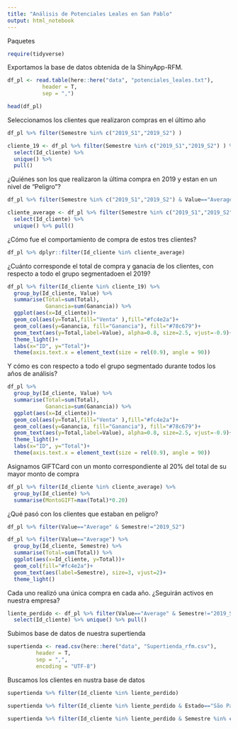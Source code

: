 ---
title: "Análisis de Potenciales Leales en San Pablo"
output: html_notebook
---

Paquetes

```{r}
require(tidyverse)
```


Exportamos la base de datos obtenida de la ShinyApp-RFM.

```{r}
df_pl <- read.table(here::here("data", "potenciales_leales.txt"),
           header = T,
           sep = ",")
```

```{r}
head(df_pl)
```

Seleccionamos los clientes que realizaron compras en el último año

```{r}
df_pl %>% filter(Semestre %in% c("2019_S1","2019_S2") )
```


```{r}
cliente_19 <- df_pl %>% filter(Semestre %in% c("2019_S1","2019_S2") ) %>% 
  select(Id_cliente) %>% 
  unique() %>% 
  pull()
```

¿Quiénes son los que realizaron la última compra en 2019 y estan en un nivel de "Peligro"?

```{r}
df_pl %>% filter(Semestre %in% c("2019_S1","2019_S2") & Value=="Average" )
```

```{r}
cliente_average <- df_pl %>% filter(Semestre %in% c("2019_S1","2019_S2") & Value=="Average" ) %>% 
  select(Id_cliente) %>% 
  unique() %>% pull()

```


¿Cómo fue el comportamiento de compra de estos tres clientes?

```{r}
df_pl %>% dplyr::filter(Id_cliente %in% cliente_average)

```


¿Cuánto corresponde el total de compra y ganacia de los clientes, con respecto a todo el grupo segmentadoen el 2019?


```{r}
df_pl %>% filter(Id_cliente %in% cliente_19) %>% 
  group_by(Id_cliente, Value) %>% 
  summarise(Total=sum(Total),
            Ganancia=sum(Ganancia)) %>% 
  ggplot(aes(x=Id_cliente))+
  geom_col(aes(y=Total,fill="Venta" ),fill="#fc4e2a")+
  geom_col(aes(y=Ganancia, fill="Ganancia"), fill="#78c679")+
  geom_text(aes(y=Total,label=Value), alpha=0.8, size=2.5, vjust=-0.9)+
  theme_light()+
  labs(x="ID", y="Total")+
  theme(axis.text.x = element_text(size = rel(0.9), angle = 90))

```

Y cómo es con respecto a todo el grupo segmentado durante todos los años de análisis?

```{r}
df_pl %>%  
  group_by(Id_cliente, Value) %>% 
  summarise(Total=sum(Total),
            Ganancia=sum(Ganancia)) %>% 
  ggplot(aes(x=Id_cliente))+
  geom_col(aes(y=Total,fill="Venta" ),fill="#fc4e2a")+
  geom_col(aes(y=Ganancia, fill="Ganancia"), fill="#78c679")+
  geom_text(aes(y=Total,label=Value), alpha=0.8, size=2.5, vjust=-0.9)+
  theme_light()+
  labs(x="ID", y="Total")+
  theme(axis.text.x = element_text(size = rel(0.9), angle = 90))
```

Asignamos GIFTCard con un monto correspondiente al 20% del total de su mayor monto de compra

```{r}
df_pl %>% filter(Id_cliente %in% cliente_average) %>% 
  group_by(Id_cliente) %>% 
  summarise(MontoGIFT=max(Total)*0.20)
```

¿Qué pasó con los clientes que estaban en peligro?

```{r}
df_pl %>% filter(Value=="Average" & Semestre!="2019_S2")
```

```{r}
df_pl %>% filter(Value=="Average") %>% 
  group_by(Id_cliente, Semestre) %>% 
  summarise(Total=sum(Total)) %>% 
  ggplot(aes(x=Id_cliente, y=Total))+
  geom_col(fill="#fc4e2a")+
  geom_text(aes(label=Semestre), size=3, vjust=2)+
  theme_light()
```

Cada uno realizó una única compra en cada año. ¿Seguirán activos en nuestra empresa?

```{r}
liente_perdido <- df_pl %>% filter(Value=="Average" & Semestre!="2019_S2") %>% 
  select(Id_cliente) %>% unique() %>% pull()
```

Subimos base de datos de nuestra supertienda

```{r}
supertienda <- read.csv(here::here("data", "Supertienda_rfm.csv"),
         header = T,
         sep = ",",
         encoding = "UTF-8")
```

Buscamos los clientes en nustra base de datos

```{r}
supertienda %>% filter(Id_cliente %in% liente_perdido)


```

```{r}

supertienda %>% filter(Id_cliente %in% liente_perdido & Estado=="São Paulo")

```

```{r}
supertienda %>% filter(Id_cliente %in% liente_perdido & Semestre %in% c("2019_S1", "2019_S2"))
```

